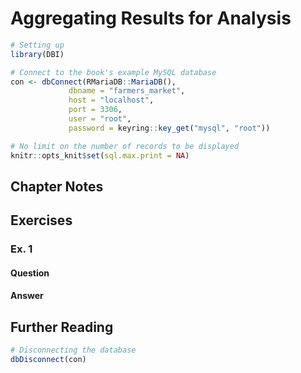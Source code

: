 # Aggregating Results for Analysis {#aggregating}

```r
# Setting up 
library(DBI)

# Connect to the book's example MySQL database
con <- dbConnect(RMariaDB::MariaDB(), 
             dbname = "farmers_market", 
             host = "localhost", 
             port = 3306,
             user = "root",
             password = keyring::key_get("mysql", "root"))

# No limit on the number of records to be displayed
knitr::opts_knit$set(sql.max.print = NA)
```


## Chapter Notes



## Exercises

### Ex. 1 {-}

#### Question {-}


#### Answer {-}


## Further Reading {-}



```r
# Disconnecting the database
dbDisconnect(con)
```
